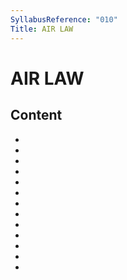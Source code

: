 ```yaml
---
SyllabusReference: "010"
Title: AIR LAW
---
```


# AIR LAW

## Content

- <Link href="010.01" />
- <Link href="010.02" />
- <Link href="010.03" />
- <Link href="010.04" />
- <Link href="010.05" />
- <Link href="010.06" />
- <Link href="010.07" />
- <Link href="010.08" />
- <Link href="010.09" />
- <Link href="010.10" />
- <Link href="010.11" />
- <Link href="010.12" />
- <Link href="010.13" />
